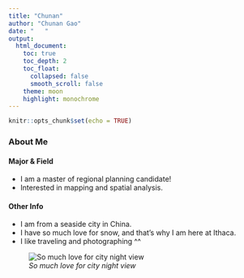 ```yaml
---
title: "Chunan"
author: "Chunan Gao"
date: "   "
output:
  html_document:
    toc: true
    toc_depth: 2
    toc_float:
      collapsed: false
      smooth_scroll: false
    theme: moon
    highlight: monochrome
---
```


```r
knitr::opts_chunk$set(echo = TRUE)
```


### About Me

#### Major & Field
* I am a master of regional planning candidate!
* Interested in mapping and spatial analysis.

#### Other Info
* I am from a seaside city in China.
* I have so much love for snow, and that's why I am here at Ithaca.
* I like traveling and photographing ^^

![*So much love for city night view*](https://images.fineartamerica.com/images-medium-large-5/tokyo-night-view-takao-kataoka.jpg)

